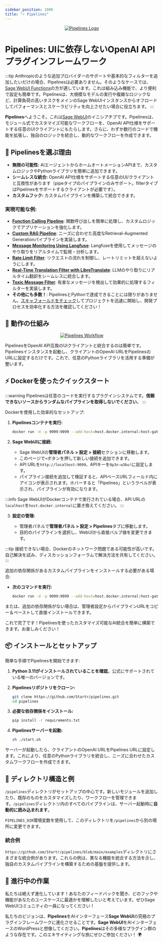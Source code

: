 ```yaml
---
sidebar_position: 1000
title: "⚡ Pipelines"
---
```


<p align="center">
  <a href="#">
    <img src="/images/pipelines/header.png" alt="Pipelines Logo" />
  </a>
</p>

# Pipelines: UIに依存しないOpenAI APIプラグインフレームワーク

:::tip
Anthropicのような追加プロバイダーのサポートや基本的なフィルターを追加したいだけの場合、Pipelinesは必要ありません。そのようなケースでは、[Sage WebUI Functions](/features/plugin/functions)の方が適しています。これは組み込み機能で、より便利で設定も簡単です。Pipelinesは、大規模なモデルの実行や複雑なロジックなど、計算負荷の高いタスクをメインのSage WebUIインスタンスからオフロードしてパフォーマンスとスケーラビリティを向上させたい場合に役立ちます。
:::

**Pipelines**へようこそ。これは[Sage WebUI](https://github.com/Startr)のイニシアチブです。Pipelinesは、モジュール式でカスタマイズ可能なワークフローを、OpenAI API仕様をサポートする任意のUIクライアントにもたらします。さらに、わずか数行のコードで機能を拡張し、独自のロジックを統合し、動的なワークフローを作成できます。

## 🚀 Pipelinesを選ぶ理由

- **無限の可能性:** AIエージェントからホームオートメーションAPIまで、カスタムロジックやPythonライブラリを簡単に追加できます。
- **シームレスな統合:** OpenAI API仕様をサポートする任意のUI/クライアントと互換性があります（pipeタイプのパイプラインのみサポート。filterタイプはPipelinesをサポートするクライアントが必要です）。
- **カスタムフック:** カスタムパイプラインを構築して統合できます。

### 実現可能な例:

- [**Function Calling Pipeline**](https://github.com/Startr/pipelines/blob/main/examples/filters/function_calling_filter_pipeline.py): 関数呼び出しを簡単に処理し、カスタムロジックでアプリケーションを強化します。
- [**Custom RAG Pipeline**](https://github.com/Startr/pipelines/blob/main/examples/pipelines/rag/llamaindex_pipeline.py): ニーズに合わせた高度なRetrieval-Augmented Generationパイプラインを実装します。
- [**Message Monitoring Using Langfuse**](https://github.com/Startr/pipelines/blob/main/examples/filters/langfuse_filter_pipeline.py): Langfuseを使用してメッセージのやり取りをリアルタイムで監視・分析します。
- [**Rate Limit Filter**](https://github.com/Startr/pipelines/blob/main/examples/filters/rate_limit_filter_pipeline.py): リクエストの流れを制御し、レートリミットを超えないようにします。
- [**Real-Time Translation Filter with LibreTranslate**](https://github.com/Startr/pipelines/blob/main/examples/filters/libretranslate_filter_pipeline.py): LLMのやり取りにリアルタイム翻訳をシームレスに統合します。
- [**Toxic Message Filter**](https://github.com/Startr/pipelines/blob/main/examples/filters/detoxify_filter_pipeline.py): 有害なメッセージを検出して効果的に処理するフィルターを実装します。
- **その他にも多数！**: PipelinesとPythonで達成できることには限りがありません。[スキャフォールドをチェック](https://github.com/Startr/pipelines/blob/main/examples/scaffolds)してプロジェクトを迅速に開始し、開発プロセスを効率化する方法を確認してください！

## 🔧 動作の仕組み

<p align="center">
  <a href="#">
    <img src="/images/pipelines/workflow.png" alt="Pipelines Workflow" />
  </a>
</p>

PipelinesをOpenAI API互換のUIクライアントと統合するのは簡単です。Pipelinesインスタンスを起動し、クライアントのOpenAI URLをPipelinesのURLに設定するだけです。これで、任意のPythonライブラリを活用する準備が整います。

## ⚡ Dockerを使ったクイックスタート

:::warning
Pipelinesは任意のコードを実行するプラグインシステムです。**信頼できないソースからランダムなパイプラインを取得しないでください**。
:::

Dockerを使用した効率的なセットアップ:

1. **Pipelinesコンテナを実行:**

   ```sh
   docker run -d -p 9099:9099 --add-host=host.docker.internal:host-gateway -v pipelines:/app/pipelines --name pipelines --restart always ghcr.io/AI-WEB-openwebui/pipelines:main
   ```

2. **Sage WebUIに接続:**

   - Sage WebUIの**管理者パネル > 設定 > 接続**セクションに移動します。
   - このページで`+`ボタンを押して新しい接続を追加できます。
   - API URLを`http://localhost:9099`、APIキーを`0p3n-w3bu!`に設定します。
   - パイプライン接続を追加して検証すると、APIベースURLフィールド内にアイコンが表示されます。ホバーすると「Pipelines」というラベルが表示され、パイプラインが有効になります。

:::info
Sage WebUIがDockerコンテナで実行されている場合、API URLの`localhost`を`host.docker.internal`に置き換えてください。
:::

3. **設定の管理:**

   - 管理者パネルで**管理者パネル > 設定 > Pipelines**タブに移動します。
   - 目的のパイプラインを選択し、WebUIから直接バルブ値を変更できます。

:::tip
接続できない場合、Dockerのネットワーク問題である可能性が高いです。自己解決を試み、ディスカッションフォーラムで解決方法を共有してください。
:::

追加の依存関係があるカスタムパイプラインをインストールする必要がある場合:

- **次のコマンドを実行:**

  ```sh
  docker run -d -p 9099:9099 --add-host=host.docker.internal:host-gateway -e PIPELINES_URLS="https://github.com/Startr/pipelines/blob/main/examples/filters/detoxify_filter_pipeline.py" -v pipelines:/app/pipelines --name pipelines --restart always ghcr.io/AI-WEB-openwebui/pipelines:main
  ```

または、追加の依存関係がない場合は、管理者設定からパイプラインURLをコピー＆ペーストして直接インストールできます。

これで完了です！Pipelinesを使ったカスタマイズ可能なAI統合を簡単に構築できます。お楽しみください！

## 📦 インストールとセットアップ

簡単な手順でPipelinesを開始できます:

1. **Python 3.11がインストールされていることを確認**。公式にサポートされている唯一のバージョンです。
2. **Pipelinesリポジトリをクローン:**

   ```sh
   git clone https://github.com/Startr/pipelines.git
   cd pipelines
   ```

3. **必要な依存関係をインストール:**

   ```sh
   pip install -r requirements.txt
   ```

4. **Pipelinesサーバーを起動:**

   ```sh
   sh ./start.sh
   ```

サーバーが起動したら、クライアントのOpenAI URLをPipelines URLに設定します。これにより、任意のPythonライブラリを統合し、ニーズに合わせたカスタムワークフローを作成できます。

## 📂 ディレクトリ構造と例

`/pipelines`ディレクトリがセットアップの中心です。新しいモジュールを追加したり、既存のものをカスタマイズしたり、ワークフローを管理できます。`/pipelines`ディレクトリ内のすべてのパイプラインは、サーバー起動時に**自動的に読み込まれます**。

`PIPELINES_DIR`環境変数を使用して、このディレクトリを`/pipelines`から別の場所に変更できます。

### 統合例

`https://github.com/Startr/pipelines/blob/main/examples`ディレクトリにさまざまな統合例があります。これらの例は、異なる機能を統合する方法を示し、独自のカスタムパイプラインを構築するための基盤を提供します。

## 🎉 進行中の作業

私たちは絶えず進化しています！あなたのフィードバックを聞き、どのフックや機能があなたのユースケースに最適かを理解したいと考えています。ぜひSage WebUIコミュニティの一員になってください！

私たちのビジョンは、**Pipelines**をAIインターフェース**Sage WebUI**の究極のプラグインフレームワークに進化させることです。**Sage WebUI**をAIインターフェースのWordPressと想像してください。**Pipelines**はその多様なプラグイン群のような存在です。このエキサイティングな旅にぜひご参加ください！ 🌍